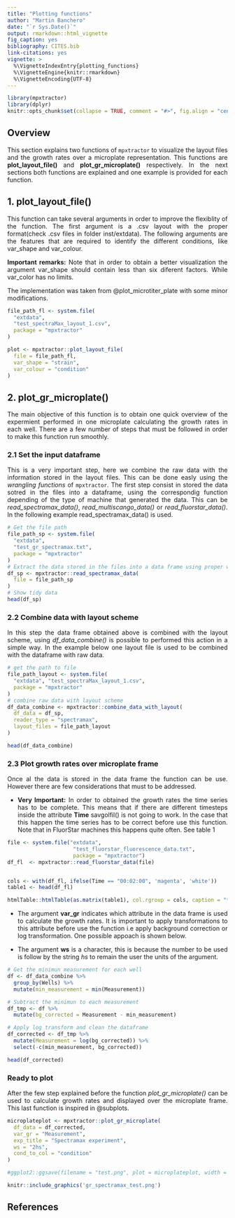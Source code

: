 ```yaml
---
title: "Plotting functions"
author: "Martin Banchero"
date: "`r Sys.Date()`"
output: rmarkdown::html_vignette
fig_caption: yes
bibliography: CITES.bib
link-citations: yes
vignette: >
  %\VignetteIndexEntry{plotting_functions}
  %\VignetteEngine{knitr::rmarkdown}
  %\VignetteEncoding{UTF-8}
---
```

<style>
body {
text-align: justify}
</style>

```r
library(mpxtractor)
library(dplyr)
knitr::opts_chunk$set(collapse = TRUE, comment = "#>", fig.align = "center", fig.show = "hold", dev = "png")
```


## Overview
This section explains two functions of `mpxtractor` to visualize the layout files  and the growth rates over a microplate representation. This functions are 
**plot_layout_file()** and **plot_gr_microplate()** respectively.
In the next sections both functions are explained and one example is provided for 
each function.

## 1. **plot_layout_file()** 
This function can take several arguments in order to improve the flexiblity of the function. The first argument is a .csv layout with the proper format(check .csv files in folder inst/extdata). The following arguments are the features that are required to identify the different conditions, like var_shape and var_colour. 

**Important remarks:** Note that in order to obtain a better visualization the argument
var_shape should contain less than six diferent factors. While var_color has no limits.

The implementation was taken from @plot_microtiter_plate with some minor
modifications.

```r

file_path_fl <- system.file(
  "extdata",
  "test_spectraMax_layout_1.csv",
  package = "mpxtractor"
)

plot <- mpxtractor::plot_layout_file(
  file = file_path_fl,
  var_shape = "strain",
  var_colour = "condition"
)
```



## 2. **plot_gr_microplate()**
The main objective of this function is to obtain one quick overview of the 
expermient performed in one microplate calculating the growth rates in each well.
There are a few number of steps that must be followed in order to make this function
run smoothly. 

### 2.1 Set the input dataframe
This is a very important step, here we combine the raw data with the information 
stored in the layout files. This can be done easly using the *wrangling functions*
of `mpxtractor`. The first step consist in stored the data sotred in the files
into a dataframe, using the correspondig function depending of the type of machine
that generated the data. This can be *read_spectramax_data()*, *read_multiscango_data()*
or *read_fluorstar_data()*. In the following example read_spectramax_data() is used.

```r
# Get the file path 
file_path_sp <- system.file(
  "extdata",
  "test_gr_spectramax.txt",
  package = "mpxtractor"
)
# Extract the data stored in the files into a data frame using proper wrangling function
df_sp <- mpxtractor::read_spectramax_data(
  file = file_path_sp
)
# Show tidy data 
head(df_sp)
```

### 2.2 Combine data with layout scheme
In this step the data frame obtained above is combined with the layout scheme, 
using *df_data_combine()* is possible to performed this action in a simple way.
In the example below one layout file is used to be combined with the dataframe
with raw data.

```r
# get the path to file
file_path_layout <- system.file(
  "extdata", "test_spectraMax_layout_1.csv",
  package = "mpxtractor"
)
# combine raw data with layout scheme
df_data_combine <- mpxtractor::combine_data_with_layout(
  df_data = df_sp, 
  reader_type = "spectramax", 
  layout_files = file_path_layout
)

head(df_data_combine)
```


### 2.3 Plot growth rates over microplate frame
Once al the data is stored in the data frame the function can be use. However 
there are few considerations that must to be addressed. 

- **Very Important:** In order to obtained the growth rates the time series has to be complete. This means that if there are different timesteps inside the attribute **Time** savgolfil() is not going to work. In the case that this happen the time series has to be correct before use this function. Note that in FluorStar machines this happens quite often. See table 1

```r
file <- system.file("extdata",
                     "test_fluorstar_fluorescence_data.txt",
                     package = "mpxtractor")
df_fl  <- mpxtractor::read_fluorstar_data(file)


cols <- with(df_fl, ifelse(Time == "00:02:00", 'magenta', 'white'))
table1 <- head(df_fl)

htmlTable::htmlTable(as.matrix(table1), col.rgroup = cols, caption = "**Table 1:** Shown in magenta the row containing the time value that breaks the time series")
```



- The argument **var_gr** indicates which attribute in the data frame is used to calculate the growth rates. It is important to apply transformations to this attribute before use the function i.e apply background correction or log transformation. One possible appoach is shown
below.

- The argument **ws** is a character, this is because the number to be used is follow by the string *hs* to remain the user the units of the argument.

```r
# Get the minimun measurement for each well
df <- df_data_combine %>%
  group_by(Wells) %>%
  mutate(min_measurement = min(Measurement))

# Subtract the minimun to each measurement
df_tmp <- df %>%
  mutate(bg_corrected = Measurement - min_measurement)

# Apply log transform and clean the dataframe
df_corrected <- df_tmp %>%
  mutate(Measurement = log(bg_corrected)) %>%
  select(-c(min_measurement, bg_corrected))

head(df_corrected)  

```


### Ready to plot
After the few step explained before the function *plot_gr_microplate()* can be 
used to calculate growth rates and displayed over the microplate frame. This last function is inspired in @subplots.
```r
microplateplot <- mpxtractor::plot_gr_microplate(
  df_data = df_corrected,
  var_gr = "Measurement",
  exp_title = "Spectramax experiment",
  ws = "2hs", 
  cond_to_col = "condition"
)

#ggplot2::ggsave(filename = "test.png", plot = microplateplot, width = 70, height = 50, units = "cm")
```

```r
knitr::include_graphics('gr_spectramax_test.png')

```

## References


